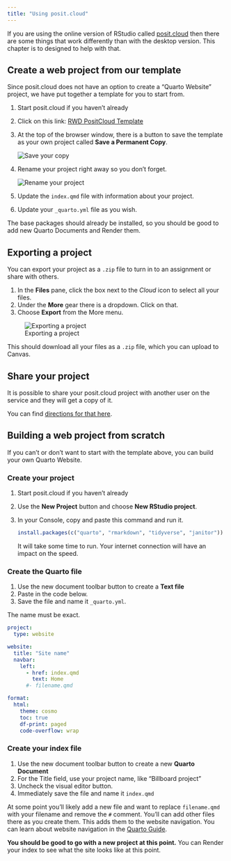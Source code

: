 ```yaml
---
title: "Using posit.cloud"
---
```


If you are using the online version of RStudio called [posit.cloud](https://posit.cloud/) then there are some things that work differently than with the desktop version. This chapter is to designed to help with that.

## Create a web project from our template

Since posit.cloud does not have an option to create a "Quarto Website" project, we have put together a template for you to start from.

1. Start posit.cloud if you haven't already
1. Click on this link: [RWD PositCloud Template](https://posit.cloud/content/6431752)
1. At the top of the browser window, there is a button to save the template as your own project called **Save a Permanent Copy**.

    ![Save your copy](images/posit-save-copy.png)<br>

1. Rename your project right away so you don't forget.

    ![Rename your project](images/posit-rename-project.png)<br>

1. Update the `index.qmd` file with information about your project.
1. Update your `_quarto.yml` file as you wish.

The base packages should already be installed, so you should be good to add new Quarto Documents and Render them.

## Exporting a project

You can export your project as a `.zip` file to turn in to an assignment or share with others.

1. In the **Files** pane, click the box next to the *Cloud* icon to select all your files.
2. Under the **More** gear there is a dropdown. Click on that.
3. Choose **Export** from the More menu.

![Exporting a project](images/export-posit.png)

This should download all your files as a `.zip` file, which you can upload to Canvas.

## Share your project

It is possible to share your posit.cloud project with another user on the service and they will get a copy of it.

You can find [directions for that here](https://posit.cloud/learn/guide#intro-share).

## Building a web project from scratch

If you can't or don't want to start with the template above, you can build your own Quarto Website.

### Create your project

1. Start posit.cloud if you haven't already
1. Use the **New Project** button and choose **New RStudio project**.
1. In your Console, copy and paste this command and run it.

    ```r
    install.packages(c("quarto", "rmarkdown", "tidyverse", "janitor"))
    ```

    It will take some time to run. Your internet connection will have an impact on the speed.

### Create the Quarto file

1. Use the new document toolbar button to create a **Text file**
2. Paste in the code below.
3. Save the file and name it `_quarto.yml`.

The name must be exact.

```yml
project:
  type: website

website:
  title: "Site name"
  navbar:
    left:
      - href: index.qmd
        text: Home
      #- filename.qmd

format:
  html:
    theme: cosmo
    toc: true
    df-print: paged
    code-overflow: wrap
```

### Create your index file

1. Use the new document toolbar button to create a new **Quarto Document**
2. For the Title field, use your project name, like "Billboard project"
3. Uncheck the visual editor button.
4. Immediately save the file and name it `index.qmd`

At some point you'll likely add a new file and want to replace `filename.qmd` with your filename and remove the `#` comment. You'll can add other files there as you create them. This adds them to the website navigation. You can learn about website navigation in the [Quarto Guide](https://quarto.org/docs/websites/website-navigation.html).

**You should be good to go with a new project at this point.** You can Render your index to see what the site looks like at this point.





